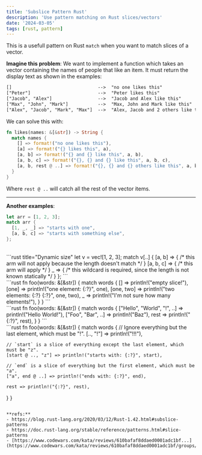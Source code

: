 ```yaml
---
title: 'Subslice Pattern Rust'
description: 'Use pattern matching on Rust slices/vectors'
date: '2024-03-05'
tags: [rust, pattern]
---
```


This is a usefull pattern on Rust `match` when you want to match slices of a vector.

**Imagine this problem**: We want to implement a function which takes an vector containing the names of people that like an item. It must return the display text as shown in the examples:

```txt caption="For 4 or more names, the number in 'and 2 others' simply increases."
[]                                -->  "no one likes this"
["Peter"]                         -->  "Peter likes this"
["Jacob", "Alex"]                 -->  "Jacob and Alex like this"
["Max", "John", "Mark"]           -->  "Max, John and Mark like this"
["Alex", "Jacob", "Mark", "Max"]  -->  "Alex, Jacob and 2 others like this"
```

We can solve this with:

```rust
fn likes(names: &[&str]) -> String {
  match names {
    [] => format!("no one likes this"),
    [a] => format!("{} likes this", a),
    [a, b] => format!("{} and {} like this", a, b),
    [a, b, c] => format!("{}, {} and {} like this", a, b, c),
    [a, b, rest @ ..] => format!("{}, {} and {} others like this", a, b, rest.len()),
  }
}
```

Where `rest @ ..` will catch all the rest of the vector items.

---

**Another examples**:

```rust title="Fixed size"
let arr = [1, 2, 3];
match arr {
  [1, _, _] => "starts with one",
  [a, b, c] => "starts with something else",
};
```

<br/>
```rust title="Dynamic size"
let v = vec![1, 2, 3];
match v[..] {
  [a, b] => { /* this arm will not apply because the length doesn't match */ }
  [a, b, c] => { /* this arm will apply */ }
  _ => { /* this wildcard is required, since the length is not known statically */ }
};
```
<br/>
```rust
fn foo(words: &[&str]) {
  match words {
    [] => println!("empty slice!"),
    [one] => println!("one element: {:?}", one),
    [one, two] => println!("two elements: {:?} {:?}", one, two),
    _ => println!("I'm not sure how many elements!"),
  }
}
```
<br/>
```rust
fn foo(words: &[&str]) {
  match words {
    ["Hello", "World", "!", ..] => println!("Hello World!"),
    ["Foo", "Bar", ..] => println!("Baz"),
    rest => println!("{:?}", rest),
  }
}
```
<br/>
```rust
fn foo(words: &[&str]) {
  match words {
    // Ignore everything but the last element, which must be "!".
    [.., "!"] => println!("!!!"),

    // `start` is a slice of everything except the last element, which must be "z".
    [start @ .., "z"] => println!("starts with: {:?}", start),

    // `end` is a slice of everything but the first element, which must be "a".
    ["a", end @ ..] => println!("ends with: {:?}", end),

    rest => println!("{:?}", rest),

}
}

```

**refs:**
- https://blog.rust-lang.org/2020/03/12/Rust-1.42.html#subslice-patterns
- https://doc.rust-lang.org/stable/reference/patterns.html#slice-patterns
- [https://www.codewars.com/kata/reviews/610bafaf8ddaed0001adc1bf...](https://www.codewars.com/kata/reviews/610bafaf8ddaed0001adc1bf/groups/610bb3c2c37fc900018b08f1)

```
